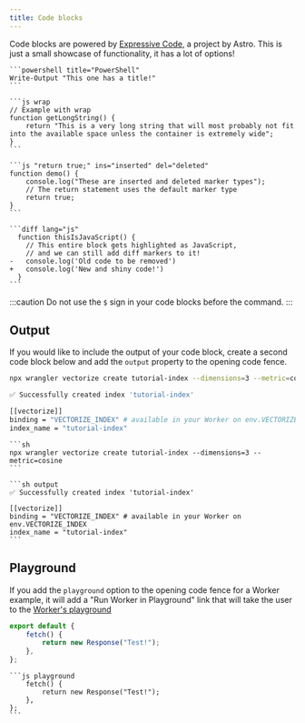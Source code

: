 ```yaml
---
title: Code blocks
---
```


Code blocks are powered by [Expressive Code](https://expressive-code.com/), a project by Astro.
This is just a small showcase of functionality, it has a lot of options!

````mdx live
```powershell title="PowerShell"
Write-Output "This one has a title!"
```

```js wrap
// Example with wrap
function getLongString() {
	return "This is a very long string that will most probably not fit into the available space unless the container is extremely wide";
}
```

```js "return true;" ins="inserted" del="deleted"
function demo() {
	console.log("These are inserted and deleted marker types");
	// The return statement uses the default marker type
	return true;
}
```

```diff lang="js"
  function thisIsJavaScript() {
    // This entire block gets highlighted as JavaScript,
    // and we can still add diff markers to it!
-   console.log('Old code to be removed')
+   console.log('New and shiny code!')
  }
```
````

:::caution
Do not use the `$` sign in your code blocks before the command.
:::

## Output

If you would like to include the output of your code block, create a second code block below and add the `output` property to the opening code fence.

```sh
npx wrangler vectorize create tutorial-index --dimensions=3 --metric=cosine
```

```sh output
✅ Successfully created index 'tutorial-index'

[[vectorize]]
binding = "VECTORIZE_INDEX" # available in your Worker on env.VECTORIZE_INDEX
index_name = "tutorial-index"
```

````mdx
```sh
npx wrangler vectorize create tutorial-index --dimensions=3 --metric=cosine
```

```sh output
✅ Successfully created index 'tutorial-index'

[[vectorize]]
binding = "VECTORIZE_INDEX" # available in your Worker on env.VECTORIZE_INDEX
index_name = "tutorial-index"
```
````

## Playground

If you add the `playground` option to the opening code fence for a Worker example, it will
add a "Run Worker in Playground" link that will take the user to the [Worker's playground](/workers/playground/)

```js playground
export default {
	fetch() {
		return new Response("Test!");
	},
};
```

````mdx
```js playground
	fetch() {
		return new Response("Test!");
	},
};
```
````
